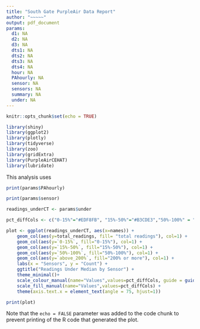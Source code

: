```yaml
---
title: "South Gate PurpleAir Data Report"
author: "~~~~~"
output: pdf_document
params:
  d1: NA
  d2: NA
  d3: NA
  dts1: NA
  dts2: NA
  dts3: NA
  dts4: NA
  hour: NA
  PAhourly: NA
  sensor: NA
  sensors: NA
  summary: NA
  under: NA
---
```


```r
knitr::opts_chunk$set(echo = TRUE)

library(shiny)
library(ggplot2)
library(plotly)
library(tidyverse)
library(zoo)
library(gridExtra)
library(PurpleAirCEHAT)
library(lubridate)

```

This analysis uses





```r
print(params$PAhourly)
```


```r
print(params$sensor)
```





```r

readings_underCT <- params$under

pct_diffCols <- c("0-15%"="#EDF8FB", "15%-50%"="#B3CDE3","50%-100%" = "#8C96C6", "200% or more"="#88419D","total readings"="#80808050")

plot <- ggplot(readings_underCT, aes(x=names)) +
    geom_col(aes(y=total_readings, fill= "total readings"), col=1) +
    geom_col(aes(y=`0-15%`, fill="0-15%"), col=1) +
    geom_col(aes(y=`15%-50%`, fill="15%-50%"), col=1) +
    geom_col(aes(y=`50%-100%`, fill="50%-100%"), col=1) +
    geom_col(aes(y=`above_200%`, fill="200% or more"), col=1) +
    labs(x = "Sensors", y = "Count") +
    ggtitle("Readings Under Median by Sensor") +
    theme_minimal()+
    scale_colour_manual(name="Values",values=pct_diffCols, guide = guide_legend(override.aes=aes(fill=NA)) ) +
    scale_fill_manual(name="Values",values=pct_diffCols) +
    theme(axis.text.x = element_text(angle = 75, hjust=1))

print(plot)
```

Note that the `echo = FALSE` parameter was added to the code chunk to prevent printing of the R code that generated the plot.
